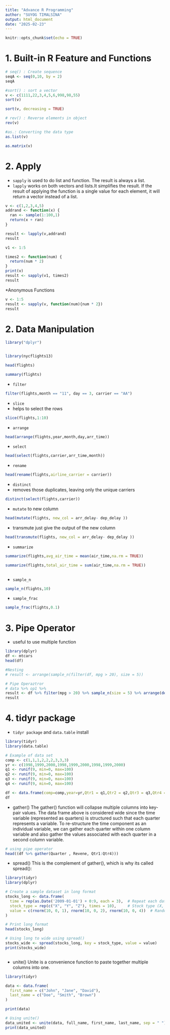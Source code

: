 ---
title: "Advance R Programming"
author: "SUYOG TIMALSINA"
output: html_document
date: "2025-02-23"
---

```{r setup, include=FALSE}
knitr::opts_chunk$set(echo = TRUE)
```

# 1. Built-in R Feature and Functions
```{r }
# seq() : Create sequence
seqA <- seq(0,10, by = 2)
seqA

#sort() : sort a vector
v <- c(1111,22,3,4,5,6,998,98,55)
sort(v)

sort(v, decreasing = TRUE)

# rev() : Reverse elements in object
rev(v)

#as.: Converting the data type
as.list(v)

as.matrix(v)
```

# 2. Apply
* `sapply` is used to do list and function. The result is always a list.
* `lapply` works on both vectors and lists.It simplifies the result. If the result of applying the function is a single value for each element, it will return a vector instead of a list.
```{r}
v <- c(1,2,3,4,5)
addrand <- function(x) {
  ran <- sample(1:100,1)
  return(x + ran)
}

result <- lapply(v,addrand)
result

v1 <- 1:5

times2 <- function(num) {
  return(num * 2)
}
print(v)
result <- sapply(v1, times2)
result
```

*Anonymous Functions
```{r}
v <- 1:5
result <- sapply(v, function(num){num * 2})
result
```

# 2. Data Manipulation
```{r}

library("dplyr")


library(nycflights13)

head(flights)
```

```{r results='hide'}
summary(flights)

```

* `filter`
```{r}
filter(flights,month == "11", day == 3, carrier == "AA")
```

* `slice`
* helps to select the rows
```{r}
slice(flights,1:10)
```

* `arrange`
```{r}
head(arrange(flights,year,month,day,arr_time))
```

* `select`
```{r}
head(select(flights,carrier,arr_time,month))
```

* `rename`
```{r}
head(rename(flights,airline_carrier = carrier))
```

* `distinct`
*  removes those duplicates, leaving only the unique carriers
```{r}
distinct(select(flights,carrier))
```

* `mutate`
to new  column
```{r}
head(mutate(flights, new_col = arr_delay- dep_delay ))
```

* transmute 
just give the output of the new column
```{r}
head(transmute(flights, new_col = arr_delay- dep_delay ))
```

* `summarize`
```{r}
summarize(flights,avg_air_time = mean(air_time,na.rm = TRUE))

summarize(flights,total_air_time = sum(air_time,na.rm = TRUE))
```

```{r}

```

* `sample_n`
```{r}
sample_n(flights,10)
```

* `sample_frac`
```{r}
sample_frac(flights,0.1)
```

# 3. Pipe Operator
* useful to use multiple function 
```{r}
library(dplyr)
df <- mtcars
head(df)

#Nesting
# result <- arrange(sample_n(filter(df, mpg > 20), size = 5))

# Pipe Operaztror
# data %>% op1 %>%
result <- df %>% filter(mpg > 20) %>% sample_n(size = 5) %>% arrange(desc(mpg))
result


```

# 4. tidyr package
* `tidyr package` and `data.table` install
```{r}
library(tidyr)
library(data.table)

# Example of data set
comp <- c(1,1,1,2,2,2,3,3,3)
yr <- c(1998,1999,2000,1998,1999,2000,1998,1999,2000)
q1 <- runif(9, min=0, max=100)
q2 <- runif(9, min=0, max=100)
q3 <- runif(9, min=0, max=100)
q4 <- runif(9, min=0, max=100)

df <- data.frame(comp=comp,year=yr,Qtr1 = q1,Qtr2 = q2,Qtr3 = q3,Qtr4 = q4)
df
```
* gather() 
The gather() function will collapse multiple columns into key-pair values. The data frame above is considered wide since the time variable (represented as quarters) is structured such that each quarter represents a variable. To re-structure the time component as an individual variable, we can gather each quarter within one column variable and also gather the values associated with each quarter in a second column variable.
```{r}
# using pipe operator
head((df %>% gather(Quarter , Revene, Qtr1:Qtr4)))

```

* spread()
This is the complement of gather(), which is why its called spread():
```{r}
library(tidyr)
library(dplyr)

# Create a sample dataset in long format
stocks_long <- data.frame(
  time = rep(as.Date('2009-01-01') + 0:9, each = 3),  # Repeat each date 3 times (for X, Y, Z)
  stock_type = rep(c("X", "Y", "Z"), times = 10),     # Stock type (X, Y, Z)
  value = c(rnorm(10, 0, 1), rnorm(10, 0, 2), rnorm(10, 0, 4))  # Random values
)

# Print long format
head(stocks_long)

# Using long to wide using spread()
stocks_wide <- spread(stocks_long, key = stock_type, value = value)
print(stocks_wide)



```

* unite() 
Unite is a convenience function to paste together multiple columns into one.
```{r}
library(tidyr)

data <- data.frame(
  first_name = c("John", "Jane", "David"),
  last_name = c("Doe", "Smith", "Brown")
)

print(data)

# Using unite() 
data_united <- unite(data, full_name, first_name, last_name, sep = " ")
print(data_united)


```









